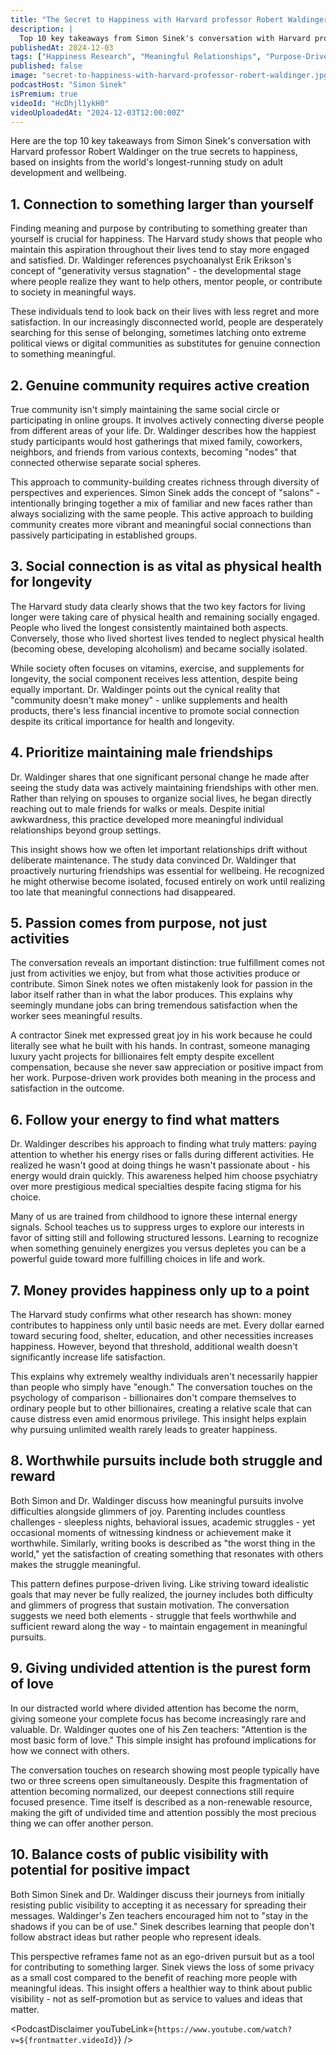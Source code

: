 ```yaml
---
title: "The Secret to Happiness with Harvard professor Robert Waldinger | A Bit of Optimism Podcast"
description: |
  Top 10 key takeaways from Simon Sinek's conversation with Harvard professor Robert Waldinger on the true secrets to happiness, based on insights from the world's longest-running study on adult development and wellbeing.
publishedAt: 2024-12-03
tags: ["Happiness Research", "Meaningful Relationships", "Purpose-Driven Life"]
published: false
image: "secret-to-happiness-with-harvard-professor-robert-waldinger.jpg"
podcastHost: "Simon Sinek"
isPremium: true
videoId: "HcDhjl1ykH0"
videoUploadedAt: "2024-12-03T12:00:00Z"
---
```



<PodcastSummaryPageLayout frontmatter={frontmatter}>

Here are the top 10 key takeaways from Simon Sinek's conversation with Harvard professor Robert Waldinger on the true secrets to happiness, based on insights from the world's longest-running study on adult development and wellbeing.

## 1. Connection to something larger than yourself

Finding meaning and purpose by contributing to something greater than yourself is crucial for happiness. The Harvard study shows that people who maintain this aspiration throughout their lives tend to stay more engaged and satisfied. Dr. Waldinger references psychoanalyst Erik Erikson's concept of "generativity versus stagnation" - the developmental stage where people realize they want to help others, mentor people, or contribute to society in meaningful ways.

These individuals tend to look back on their lives with less regret and more satisfaction. In our increasingly disconnected world, people are desperately searching for this sense of belonging, sometimes latching onto extreme political views or digital communities as substitutes for genuine connection to something meaningful.

## 2. Genuine community requires active creation

True community isn't simply maintaining the same social circle or participating in online groups. It involves actively connecting diverse people from different areas of your life. Dr. Waldinger describes how the happiest study participants would host gatherings that mixed family, coworkers, neighbors, and friends from various contexts, becoming "nodes" that connected otherwise separate social spheres.

This approach to community-building creates richness through diversity of perspectives and experiences. Simon Sinek adds the concept of "salons" - intentionally bringing together a mix of familiar and new faces rather than always socializing with the same people. This active approach to building community creates more vibrant and meaningful social connections than passively participating in established groups.

## 3. Social connection is as vital as physical health for longevity

The Harvard study data clearly shows that the two key factors for living longer were taking care of physical health and remaining socially engaged. People who lived the longest consistently maintained both aspects. Conversely, those who lived shortest lives tended to neglect physical health (becoming obese, developing alcoholism) and became socially isolated.

While society often focuses on vitamins, exercise, and supplements for longevity, the social component receives less attention, despite being equally important. Dr. Waldinger points out the cynical reality that "community doesn't make money" - unlike supplements and health products, there's less financial incentive to promote social connection despite its critical importance for health and longevity.

## 4. Prioritize maintaining male friendships

Dr. Waldinger shares that one significant personal change he made after seeing the study data was actively maintaining friendships with other men. Rather than relying on spouses to organize social lives, he began directly reaching out to male friends for walks or meals. Despite initial awkwardness, this practice developed more meaningful individual relationships beyond group settings.

This insight shows how we often let important relationships drift without deliberate maintenance. The study data convinced Dr. Waldinger that proactively nurturing friendships was essential for wellbeing. He recognized he might otherwise become isolated, focused entirely on work until realizing too late that meaningful connections had disappeared.

## 5. Passion comes from purpose, not just activities

The conversation reveals an important distinction: true fulfillment comes not just from activities we enjoy, but from what those activities produce or contribute. Simon Sinek notes we often mistakenly look for passion in the labor itself rather than in what the labor produces. This explains why seemingly mundane jobs can bring tremendous satisfaction when the worker sees meaningful results.

A contractor Sinek met expressed great joy in his work because he could literally see what he built with his hands. In contrast, someone managing luxury yacht projects for billionaires felt empty despite excellent compensation, because she never saw appreciation or positive impact from her work. Purpose-driven work provides both meaning in the process and satisfaction in the outcome.

## 6. Follow your energy to find what matters

Dr. Waldinger describes his approach to finding what truly matters: paying attention to whether his energy rises or falls during different activities. He realized he wasn't good at doing things he wasn't passionate about - his energy would drain quickly. This awareness helped him choose psychiatry over more prestigious medical specialties despite facing stigma for his choice.

Many of us are trained from childhood to ignore these internal energy signals. School teaches us to suppress urges to explore our interests in favor of sitting still and following structured lessons. Learning to recognize when something genuinely energizes you versus depletes you can be a powerful guide toward more fulfilling choices in life and work.

## 7. Money provides happiness only up to a point

The Harvard study confirms what other research has shown: money contributes to happiness only until basic needs are met. Every dollar earned toward securing food, shelter, education, and other necessities increases happiness. However, beyond that threshold, additional wealth doesn't significantly increase life satisfaction.

This explains why extremely wealthy individuals aren't necessarily happier than people who simply have "enough." The conversation touches on the psychology of comparison - billionaires don't compare themselves to ordinary people but to other billionaires, creating a relative scale that can cause distress even amid enormous privilege. This insight helps explain why pursuing unlimited wealth rarely leads to greater happiness.

## 8. Worthwhile pursuits include both struggle and reward

Both Simon and Dr. Waldinger discuss how meaningful pursuits involve difficulties alongside glimmers of joy. Parenting includes countless challenges - sleepless nights, behavioral issues, academic struggles - yet occasional moments of witnessing kindness or achievement make it worthwhile. Similarly, writing books is described as "the worst thing in the world," yet the satisfaction of creating something that resonates with others makes the struggle meaningful.

This pattern defines purpose-driven living. Like striving toward idealistic goals that may never be fully realized, the journey includes both difficulty and glimmers of progress that sustain motivation. The conversation suggests we need both elements - struggle that feels worthwhile and sufficient reward along the way - to maintain engagement in meaningful pursuits.

## 9. Giving undivided attention is the purest form of love

In our distracted world where divided attention has become the norm, giving someone your complete focus has become increasingly rare and valuable. Dr. Waldinger quotes one of his Zen teachers: "Attention is the most basic form of love." This simple insight has profound implications for how we connect with others.

The conversation touches on research showing most people typically have two or three screens open simultaneously. Despite this fragmentation of attention becoming normalized, our deepest connections still require focused presence. Time itself is described as a non-renewable resource, making the gift of undivided time and attention possibly the most precious thing we can offer another person.

## 10. Balance costs of public visibility with potential for positive impact

Both Simon Sinek and Dr. Waldinger discuss their journeys from initially resisting public visibility to accepting it as necessary for spreading their messages. Waldinger's Zen teachers encouraged him not to "stay in the shadows if you can be of use." Sinek describes learning that people don't follow abstract ideas but rather people who represent ideals.

This perspective reframes fame not as an ego-driven pursuit but as a tool for contributing to something larger. Sinek views the loss of some privacy as a small cost compared to the benefit of reaching more people with meaningful ideas. This insight offers a healthier way to think about public visibility - not as self-promotion but as service to values and ideas that matter.

<PodcastDisclaimer
  youTubeLink={`https://www.youtube.com/watch?v=${frontmatter.videoId}`}
/>

</PodcastSummaryPageLayout>
